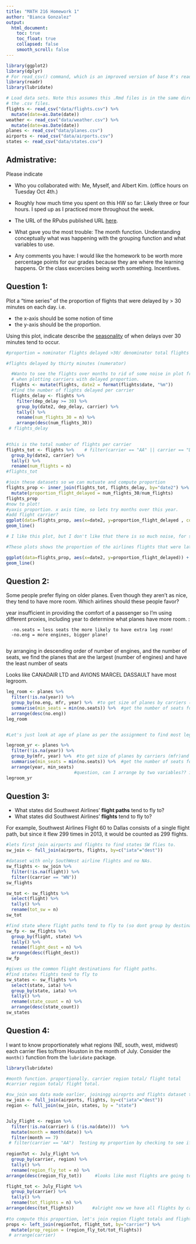 ```yaml
---
title: "MATH 216 Homework 1"
author: "Bianca Gonzalez"
output:
  html_document:
    toc: true
    toc_float: true
    collapsed: false
    smooth_scroll: false
---
```


```r

library(ggplot2)
library(dplyr)
# For read_csv() command, which is an improved version of base R's read.csv()
library(readr) 
library(lubridate)

# Load data sets. Note this assumes this .Rmd files is in the same directory as
# the .csv files.
flights <- read_csv("data/flights.csv") %>%
  mutate(date=as.Date(date))
weather <- read_csv("data/weather.csv") %>% 
  mutate(date=as.Date(date))
planes <- read_csv("data/planes.csv")
airports <- read_csv("data/airports.csv")
states <- read_csv("data/states.csv")
```

## Admistrative:

Please indicate

* Who you collaborated with:
Me, Myself, and Albert Kim. (office hours on Tuesday Oct 4th.)

* Roughly how much time you spent on this HW so far:
Likely three or four hours. I sped up as I practiced more throughout the week.

* The URL of the RPubs published URL [here](http://rpubs.com/biancaglez94/215369).

* What gave you the most trouble:
The month function. Understanding conceptually what was happening with the grouping function
and what variables to use. 

* Any comments you have:
I would like the homework to be worth more percentage points for our grades because they are where the learning happens. Or the class excercises being worth something. Incentives. 

## Question 1:

Plot a "time series" of the proportion of flights that were delayed by > 30 minutes on each day.  i.e.
 
* the x-axis should be some notion of time
* the y-axis should be the proportion.

Using this plot, indicate describe the
[seasonality](https://en.wikipedia.org/wiki/Seasonality) of when delays over 30
minutes tend to occur.

```r
#proportion = nominator flights delayed >30/ denominator total flights

#flights delayed by thirty minutes (numerator)

  #Wanto to see the flights over months to rid of some noise in plot from days
  # when plotting carriers with delayed proportion. 
  flights <- mutate(flights, date2 = format(flights$date, "%m"))
  #find the number of flights delayed per carrier
  flights_delay <- flights %>% 
    filter(dep_delay >= 30) %>% 
    group_by(date2, dep_delay, carrier) %>% 
    tally() %>% 
    rename(num_flights_30 = n) %>% 
    arrange(desc(num_flights_30))
 # flights_delay
  

#this is the total number of flights per carrier
flights_tot <- flights %>%    # filter(carrier == "AA" || carrier == "DL")
  group_by(date2, carrier) %>% 
  tally() %>% 
  rename(num_flights = n)
#flights_tot

#join these datasets so we can mutuate and compute proportion
flights_prop <- inner_join(flights_tot, flights_delay, by="date2") %>% 
  mutate(proportion_flight_delayed = num_flights_30/num_flights)
flights_prop
#now to plot! 
#yaxis proportion. x axis time, so lets try months over this year. 
#add flight carrier?
ggplot(data=flights_prop, aes(x=date2, y=proportion_flight_delayed , col=carrier.y)) +
geom_line()

# I like this plot, but I don't like that there is so much noise, for so many carriers. Also, when looking at the data, I think there is room here for a statistical test to see what carriers are statistically signifcantly late. 

#These plots shows the proportion of the airlines flights that were late throughout the year. Prefer this plot b/c. 

ggplot(data=flights_prop, aes(x=date2, y=proportion_flight_delayed)) + facet_wrap(~carrier.y) +
geom_line()


```

## Question 2:

Some people prefer flying on older planes.  Even though they aren't as nice,
they tend to have more room.  Which airlines should these people favor?

year insufficient in providing the comfort of a passenger
so I'm using different proxies, including year to determine
what planes have more room. :

      -no.seats = less seats the more likely to have extra leg room!
      -no.eng = more engines, bigger plane!
      
by arranging in descending order of number of engines, and the number of seats, we find the 
planes that are the largest (number of engines) and have the least number of seats

Looks like CANADAIR LTD and AVIONS MARCEL DASSAULT have most legroom. 

```r

leg_room <- planes %>% 
  filter(!is.na(year)) %>%   
  group_by(no.eng, mfr, year) %>%  #to get size of planes by carriers (mfr)and years
  summarise(min_seats = min(no.seats)) %>%  #get the number of seats for size of planes
  arrange(desc(no.eng)) 
leg_room


#Let's just look at age of plane as per the assignment to find most legroom

legroom_yr <- planes %>% 
  filter(!is.na(year)) %>%   
  group_by(mfr, year) %>%  #to get size of planes by carriers (mfr)and years
  summarise(min_seats = min(no.seats)) %>%  #get the number of seats for size of planes
  arrange(year, min_seats) 
                          #question, can I arrange by two variables?? ie the two lowest variables                           followed by the next two lowest, and so on. 
legroom_yr
```

## Question 3:

* What states did Southwest Airlines' **flight paths** tend to fly to?
* What states did Southwest Airlines' **flights** tend to fly to?

For example, Southwest Airlines Flight 60 to Dallas consists of a single flight
path, but since it flew 299 times in 2013, it would be counted as 299 flights.
```r

#lets first join airports and flights to find states SW flies to. 
sw_join <- full_join(airports, flights, by=c("iata"="dest"))

#dataset with only SouthWest airline flights and no NAs. 
sw_flights <- sw_join %>% 
  filter(!is.na(flight)) %>% 
  filter((carrier == "WN")) 
sw_flights

sw_tot <- sw_flights %>% 
  select(flight) %>% 
  tally() %>% 
  rename(tot_sw = n)
sw_tot

#find state where flight paths tend to fly to (so dont group by destination)
sw_fp <- sw_flights %>% 
  group_by(flight, state) %>% 
  tally() %>% 
  rename(flight_dest = n) %>% 
  arrange(desc(flight_dest))
sw_fp

#gives us the common flight destinations for flight paths.
#find states flights tend to fly to 
sw_states <- sw_flights %>% 
  select(state, iata) %>% 
  group_by(state, iata) %>% 
  tally() %>% 
  rename(state_count = n) %>% 
  arrange(desc(state_count))
sw_states


```

## Question 4:

I want to know proportionately what regions (NE, south, west, midwest) each 
carrier flies to/from Houston in the month of July.  Consider the `month()`
function from the `lubridate` package.

```r
library(lubridate)

#month function. proportionally. carrier region total/ flight total
#carrier region total/ flight total. 

#sw_join was data made earlier, joiningg airoprts and flights dataset togehter. 
sw_join <- full_join(airports, flights, by=c("iata"="dest"))
region <- full_join(sw_join, states, by = "state")


July_Flight <- region %>% 
  filter(!is.na(carrier) & (!is.na(date)))  %>% 
  mutate(month = month(date)) %>% 
  filter(month == 7) 
 # filter(carrier == "AA")  Testing my proportion by checking to see if AA only flew to a                   Southern regions as computed by our proportion below. checks out!
                            
regionTot <- July_Flight %>% 
  group_by(carrier, region) %>% 
  tally() %>% 
  rename(region_fly_tot = n) %>%  
arrange(desc(region_fly_tot))     #looks like most flights are going to the South.                                             connecting flights perhaps?

flight_tot <- July_Flight %>% 
  group_by(carrier) %>% 
  tally() %>% 
  rename(tot_flights = n) %>% 
arrange(desc(tot_flights))       #alright now we have all flights by carriers! 
  
#to compute this proportion, let's join region flight totals and flights totals looks like the 
props <- left_join(regionTot, flight_tot, by="carrier") %>% 
  mutate(prop_region = (region_fly_tot/tot_flights)) 
 # arrange(carrier)

```
